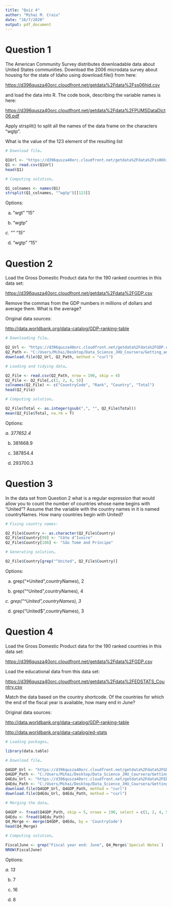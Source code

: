 ```yaml
---
title: "Quiz 4"
author: "Mihai M. Craiu"
date: "16/7/2020"
output: pdf_document
---
```


# Question 1

The American Community Survey distributes downloadable data about United States communities. Download the 2006 microdata survey about housing for the state of Idaho using download.file() from here:

[https://d396qusza40orc.cloudfront.net/getdata%2Fdata%2Fss06hid.csv](https://d396qusza40orc.cloudfront.net/getdata%2Fdata%2Fss06hid.csv)

and load the data into R. The code book, describing the variable names is here:

[https://d396qusza40orc.cloudfront.net/getdata%2Fdata%2FPUMSDataDict06.pdf](https://d396qusza40orc.cloudfront.net/getdata%2Fdata%2FPUMSDataDict06.pdf)

Apply strsplit() to split all the names of the data frame on the characters “wgtp”.

What is the value of the 123 element of the resulting list

```R
# Download file…

Q1Url <- "https://d396qusza40orc.cloudfront.net/getdata%2Fdata%2Fss06hid.csv"
Q1 <- read.csv(Q1Url)
head(Q1)

# Computing solution…

Q1_colnames <- names(Q1)
strsplit(Q1_colnames, "^wgtp")[[123]]

```
Options:

a. “wgt” “15”

b. “wgtp”

*c. “” “15”*

d. “wgtp” “15”


# Question 2

Load the Gross Domestic Product data for the 190 ranked countries in this data set:

[https://d396qusza40orc.cloudfront.net/getdata%2Fdata%2FGDP.csv](https://d396qusza40orc.cloudfront.net/getdata%2Fdata%2FGDP.csv)

Remove the commas from the GDP numbers in millions of dollars and average them. What is the average?

Original data sources:

[http://data.worldbank.org/data-catalog/GDP-ranking-table](http://data.worldbank.org/data-catalog/GDP-ranking-table)


```R
# Downloading file…

Q2_Url <- "https://d396qusza40orc.cloudfront.net/getdata%2Fdata%2FGDP.csv"
Q2_Path <- "C:/Users/Mihai/Desktop/Data_Science_JHU_Coursera/Getting_and_Cleaning_Data/Week_4/Q2GDP.csv"
download.file(Q2_Url, Q2_Path, method = "curl")

# Loading and tidying data…

Q2_File <- read.csv(Q2_Path, nrow = 190, skip = 4)
Q2_File <- Q2_File[,c(1, 2, 4, 5)]
colnames(Q2_File) <- c("CountryCode", "Rank", "Country", "Total")
head(Q2_File)

# Computing solution…

Q2_File$Total <- as.integer(gsub(",", "", Q2_File$Total))
mean(Q2_File$Total, na.rm = T)

```
Options:

*a. 377652.4*

b. 381668.9

c. 387854.4

d. 293700.3

# Question 3

In the data set from Question 2 what is a regular expression that would allow you to count the number of countries whose name begins with “United”? Assume that the variable with the country names in it is named countryNames. How many countries begin with United?


```R
# Fixing country names:

Q2_File$Country <- as.character(Q2_File$Country)
Q2_File$Country[99] <- "Côte d’Ivoire"
Q2_File$Country[186] <- "São Tomé and Príncipe"

# Generating solution…

Q2_File$Country[grep("^United", Q2_File$Country)]
```
Options:

a. grep(“*United“,countryNames), 2

b. grep(“^United”,countryNames), 4

*c. grep(“^United”,countryNames), 3*

d. grep(“United$”,countryNames), 3



# Question 4

Load the Gross Domestic Product data for the 190 ranked countries in this data set:

[https://d396qusza40orc.cloudfront.net/getdata%2Fdata%2FGDP.csv](https://d396qusza40orc.cloudfront.net/getdata%2Fdata%2FGDP.csv)

Load the educational data from this data set:

[https://d396qusza40orc.cloudfront.net/getdata%2Fdata%2FEDSTATS_Country.csv](https://d396qusza40orc.cloudfront.net/getdata%2Fdata%2FEDSTATS_Country.csv)

Match the data based on the country shortcode. Of the countries for which the end of the fiscal year is available, how many end in June?

Original data sources:

[http://data.worldbank.org/data-catalog/GDP-ranking-table](http://data.worldbank.org/data-catalog/GDP-ranking-table)

[http://data.worldbank.org/data-catalog/ed-stats](http://data.worldbank.org/data-catalog/ed-stats)

```R
# Loading packages…

library(data.table)

# Download file…

Q4GDP_Url <- "https://d396qusza40orc.cloudfront.net/getdata%2Fdata%2FGDP.csv"
Q4GDP_Path <- "C:/Users/Mihai/Desktop/Data_Science_JHU_Coursera/Getting_and_Cleaning_Data/Week_4/Q4GDP.csv"
Q4Edu_Url <- "https://d396qusza40orc.cloudfront.net/getdata%2Fdata%2FEDSTATS_Country.csv"
Q4Edu_Path <- "C:/Users/Mihai/Desktop/Data_Science_JHU_Coursera/Getting_and_Cleaning_Data/Week_4/Q4Edu.csv"
download.file(Q4GDP_Url, Q4GDP_Path, method = "curl")
download.file(Q4Edu_Url, Q4Edu_Path, method = "curl")

# Merging the data…

Q4GDP <- fread(Q4GDP_Path, skip = 5, nrows = 190, select = c(1, 2, 4, 5), col.names = c("CountryCode", "Rank", "Economy", "Total"))
Q4Edu <- fread(Q4Edu_Path)
Q4_Merge <- merge(Q4GDP, Q4Edu, by = 'CountryCode')
head(Q4_Merge)

# Computing solution…

FiscalJune <- grep("Fiscal year end: June", Q4_Merge$`Special Notes`)
NROW(FiscalJune)
```
Options:

*a. 13*

b. 7

c. 16

d. 8





















